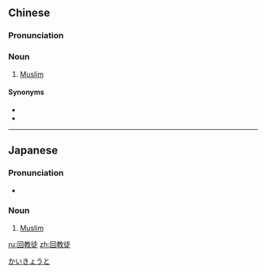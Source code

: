 {{also|回敎徒}}
==Chinese==
{{zh-forms|type=21}}

===Pronunciation===
{{zh-pron
|m=huíjiàotú
|c=wui4 gaau3 tou4
|cat=n
}}

===Noun===
{{zh-noun}}

# [[Muslim]] {{gloss|believer of Islam}}

====Synonyms====
* {{zh-l|穆斯林}}
* {{zh-l|伊斯蘭教徒/伊斯兰教徒}}

{{zh-cat|Islam}}

----

==Japanese==
{{ja-kanjitab|かい|きょう|と|yomi=on}}

===Pronunciation===
* {{ja-pron|かいきょうと}}

===Noun===
{{ja-noun|かいきょうと}}

# [[Muslim]] {{gloss|believer of Islam}}

[[Category:ja:Islam|かいきょうと]]

[[ru:回教徒]]
[[zh:回教徒]]